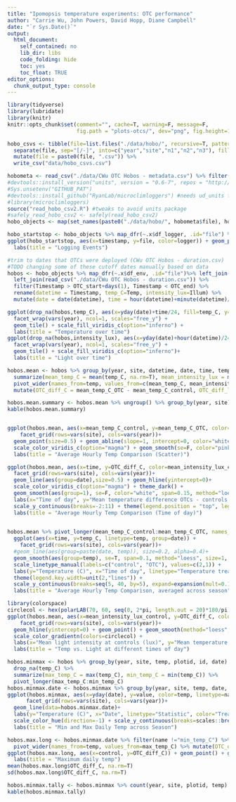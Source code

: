 ```yaml
---
title: "Ipomopsis temperature experiments: OTC performance"
author: "Carrie Wu, John Powers, David Hopp, Diane Campbell"
date: "`r Sys.Date()`"
output: 
  html_document:
    self_contained: no
    lib_dir: libs
    code_folding: hide
    toc: yes
    toc_float: TRUE 
editor_options: 
  chunk_output_type: console
---
```

<style type="text/css">
.main-container { max-width: 1000px; margin-left: 0; margin-right: auto; }
img{ max-width:200%; height: auto; }
td, th { padding : 6px }
</style>

```r
library(tidyverse)
library(lubridate)
library(knitr)
knitr::opts_chunk$set(comment="", cache=T, warning=F, message=F, 
                      fig.path = "plots-otcs/", dev="png", fig.height=10, fig.width=10)

```

```r

hobo_csvs <- tibble(file=list.files("./data/hobo/", recursive=T, pattern=".csv") %>% str_remove(".csv")) %>% 
  separate(file, sep="[/-]", into=c("year","site","n1","n2","n3"), fill="right", remove = F) %>% 
  mutate(file = paste0(file, ".csv")) %>% 
  write_csv("data/hobo_csvs.csv")

hobometa <- read_csv("./data/CWu OTC Hobos - metadata.csv") %>% filter(replace_na(!str_detect(notes,"drop"), TRUE))
#devtools::install_version("units", version = "0.6-7", repos = "http://cran.us.r-project.org")
#Sys.unsetenv("GITHUB_PAT")
#devtools::install_github("RyanLab/microclimloggers") #needs ud_units from old units version
#library(microclimloggers)
source("read_hobo_csv2.R") #tweaks to avoid units package
#safely_read_hobo_csv2 <- safely(read_hobo_csv2)
hobo_objects <- map(set_names(paste0("./data/hobo/", hobometa$file), hobometa$file), read_hobo_csv2)

hobo_startstop <- hobo_objects %>% map_dfr(~.x$df_logger, .id="file") %>% left_join(hobometa)
ggplot(hobo_startstop, aes(x=timestamp, y=file, color=logger)) + geom_point() + facet_grid(rows=vars(year), scales="free", space="free") +
  labs(title = "Logging Events")

#trim to dates that OTCs were deployed (CWu OTC Hobos - duration.csv)
#TODO changing some of these cutoff dates manually based on data
hobos <- hobo_objects %>% map_dfr(~.x$df_env, .id="file")%>% left_join(hobometa) %>% 
  left_join(read_csv("./data/CWu OTC Hobos - duration.csv")) %>%
  filter(Timestamp > OTC_start+days(1), Timestamp < OTC_end) %>% 
  rename(datetime = Timestamp, temp_C=Temp, intensity_lux=Illum) %>% 
  mutate(date = date(datetime), time = hour(datetime)+minute(datetime)/60)
```

```r
ggplot(drop_na(hobos,temp_C), aes(x=yday(date)+time/24, fill=temp_C, y=paste(year, site, temp, plotid))) + 
  facet_wrap(vars(year), ncol=1, scales="free_y") +
  geom_tile() + scale_fill_viridis_c(option="inferno") +
  labs(title = "Temperature over time")
ggplot(drop_na(hobos,intensity_lux), aes(x=yday(date)+hour(datetime)/24, fill=intensity_lux, y=paste(year, site, temp, plotid))) + 
  facet_wrap(vars(year), ncol=1, scales="free_y") +
  geom_tile() + scale_fill_viridis_c(option="inferno")+
  labs(title = "Light over time")
```


```r
hobos.mean <- hobos %>% group_by(year, site, datetime, date, time, temp) %>% 
  summarize(mean_temp_C = mean(temp_C, na.rm=T), mean_intensity_lux = mean(intensity_lux, na.rm=T))%>%
  pivot_wider(names_from=temp, values_from=c(mean_temp_C, mean_intensity_lux)) %>% drop_na(mean_temp_C_OTC) %>% 
  mutate(OTC_diff_C = mean_temp_C_OTC - mean_temp_C_control, OTC_diff_lux = mean_intensity_lux_OTC - mean_intensity_lux_control) 

hobos.mean.summary <- hobos.mean %>% ungroup() %>% group_by(year, site) %>% summarize(across(contains(c("C","lux")), list(mean=mean, sd=sd)))
kable(hobos.mean.summary)


ggplot(hobos.mean, aes(x=mean_temp_C_control, y=mean_temp_C_OTC, color=OTC_diff_C)) + 
    facet_grid(rows=vars(site), cols=vars(year))+
  geom_point(size=0.5) + geom_abline(slope=1, intercept=0, color="white") + coord_fixed() +
  scale_color_viridis_c(option="magma") + geom_smooth(se=F, color="pink", span=0.2) + theme_dark() +
  labs(title = "Average Hourly Temp Comparison (Scatter)")

ggplot(hobos.mean, aes(x=time, y=OTC_diff_C, color=mean_intensity_lux_control)) + 
  facet_grid(rows=vars(site), cols=vars(year))+
  geom_line(aes(group=date),size=0.5) + geom_hline(yintercept=0)+
  scale_color_viridis_c(option="magma") + theme_dark() + 
  geom_smooth(aes(group=1), se=F, color="white", span=0.15, method="loess") +
  labs(x="Time of day", y="Mean temperature difference OTCs - controls (C)", color="Sunlight on controls (lux)") +
  scale_y_continuous(breaks=-2:11) + theme(legend.position = "top", legend.key.width=unit(4,"lines"))+
  labs(title = "Average Hourly Temp Comparison (Time of day)")
  

hobos.mean %>% pivot_longer(mean_temp_C_control:mean_temp_C_OTC, names_to="temp", values_to="temp_C") %>% 
  ggplot(aes(x=time, y=temp_C, linetype=temp, group=date)) + 
    facet_grid(rows=vars(site), cols=vars(year))+
  #geom_line(aes(group=paste(date, temp)), size=0.2, alpha=0.4)+
  geom_smooth(aes(group=temp), se=T, span=0.1, method="loess", size=1, color="black") + 
  scale_linetype_manual(labels=c("control", "OTC"), values=c(2,1)) +
  labs(y="Temperature (C)", x="Time of day", linetype="Temperature treatment") +
  theme(legend.key.width=unit(2,"lines")) +
  scale_y_continuous(breaks=seq(5, 40, by=5), expand=expansion(mult=0.1)) +
  labs(title = "Average Hourly Temp Comparison, averaged across season")

library(colorspace)
circlecol <- hex(polarLAB(70, 60, seq(0, 2*pi, length.out = 20)*180/pi), fixup=T)
ggplot(hobos.mean, aes(x=mean_intensity_lux_control, y=OTC_diff_C, color=hour(datetime)+minute(datetime)/60)) + 
    facet_grid(rows=vars(site), cols=vars(year))+
  geom_hline(yintercept=0) + geom_point() + geom_smooth(method="loess", se=F) +
  scale_color_gradientn(colors=circlecol) +
  labs(x="Mean light intensity at controls (lux)", y="Mean temperature difference OTCs - controls (C)", color="Hour")+
  labs(title = "Temp vs. Light at different times of day")
```


```r
hobos.minmax <- hobos %>% group_by(year, site, temp, plotid, id, date) %>% 
  drop_na(temp_C) %>% 
  summarize(max_temp_C = max(temp_C), min_temp_C = min(temp_C)) %>% 
  pivot_longer(max_temp_C:min_temp_C)
hobos.minmax.date <- hobos.minmax %>% group_by(year, site, temp, date, name) %>% summarize(value=mean(value))
ggplot(hobos.minmax, aes(x=yday(date), y=value, color=temp, linetype=name)) + geom_point() + 
      facet_grid(rows=vars(site), cols=vars(year))+
  geom_line(data=hobos.minmax.date)+
  labs(y="Temperature (C)", x="Date", linetype="Statistic", color="Treatment") +
  scale_color_hue(direction=-1) + scale_y_continuous(breaks=scales::breaks_pretty(10)) +
  labs(title = "Min and Max Daily Temp across Season")

hobos.max.long <- hobos.minmax.date %>% filter(name !="min_temp_C") %>% pivot_wider() %>% 
  pivot_wider(names_from=temp, values_from=max_temp_C) %>% mutate(OTC_diff_C = OTC-control)
ggplot(hobos.max.long, aes(x=control, y=OTC_diff_C)) + geom_point() + geom_smooth(span=0.6, se=F) + geom_hline(yintercept=0) +
  labs(title = "Maximum daily temp")
mean(hobos.max.long$OTC_diff_C, na.rm=T)
sd(hobos.max.long$OTC_diff_C, na.rm=T)

hobos.minmax.tally <- hobos.minmax %>% count(year, site, plotid, temp)
kable(hobos.minmax.tally)
```

